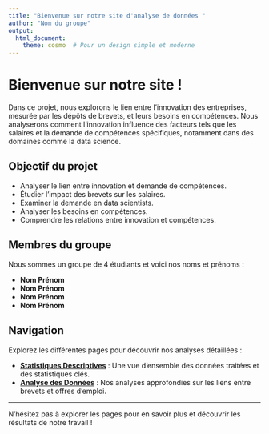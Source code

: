 ```yaml
---
title: "Bienvenue sur notre site d'analyse de données "
author: "Nom du groupe"
output: 
  html_document:
    theme: cosmo  # Pour un design simple et moderne
---
```


# Bienvenue sur notre site !

Dans ce projet, nous explorons le lien entre l'innovation des entreprises, mesurée par les dépôts de brevets, et leurs besoins en compétences. Nous analyserons comment l'innovation influence des facteurs tels que les salaires et la demande de compétences spécifiques, notamment dans des domaines comme la data science.

## Objectif du projet

-   Analyser le lien entre innovation et demande de compétences.
-   Étudier l'impact des brevets sur les salaires.
-   Examiner la demande en data scientists.
-   Analyser les besoins en compétences.
-   Comprendre les relations entre innovation et compétences.

## Membres du groupe

Nous sommes un groupe de 4 étudiants et voici nos noms et prénoms :

-   **Nom Prénom**\
-   **Nom Prénom**\
-   **Nom Prénom**\
-   **Nom Prénom**

## Navigation

Explorez les différentes pages pour découvrir nos analyses détaillées :

-   [**Statistiques Descriptives**](statistiques.qmd) : Une vue d'ensemble des données traitées et des statistiques clés.
-   [**Analyse des Données**](analyse.qmd) : Nos analyses approfondies sur les liens entre brevets et offres d'emploi.

------------------------------------------------------------------------

N'hésitez pas à explorer les pages pour en savoir plus et découvrir les résultats de notre travail !
